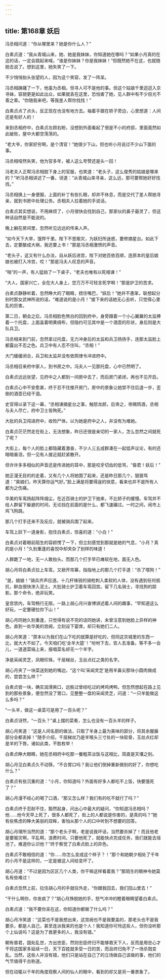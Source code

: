 ```yaml
---
---
---
```

title: 第168章 妖后
---





冯丞相问道：“你从哪里来？她是你什么人？”

白素贞道：“我从青城山来，她、她是我妹妹，你知道她在哪吗？”如果小月真的在这的话，一定会跳起来喊，“谁是你妹妹？你是我妹妹！”但既然她不在这，也就随她去说了。想到这里，她失笑了一下。

不少悄悄抬头张望的人，因为这个笑容，发了一阵呆。

冯丞相踌躇了一下，他虽为丞相，但寻人可不是他的事。但这个姑娘千里迢迢入京寻妹，容貌更是如此出众，如果就丢在这里，恐怕害了她，见人群中有不少目光不善之辈。“你随我来吧，等我差人帮你找找！”

白素贞点了点头，反正现在也没有地方去。袖着手跟在轿子旁边，心里想道：人间还是有好人的！

来到丞相府中，白素贞左顾右盼，没想到外面看起了很是不小的府邸，里面竟然如此破败，屋中大都空荡荡的。

“老大爷，你家好穷啊，是个清官！”她很少下山，但也听小月说过不少山下面的事。

冯丞相哑然失笑，他为官多年，被人这么夸赞还是头一回！

冯老夫人正帮冯丞相脱下身上的官服，也笑道：“老头子，这么俊秀的姑娘是哪来的？”听冯丞相讲述了一番，讶道：“从青城山来寻亲，这么远，那可要帮她好好找找。”

冯丞相换上一身便服，上面的补丁有些扎眼，却并不休息，而是交代了差人帮她寻亲，就到书房中处理公务。丞相夫人拉着她的手说话。

白素贞其实想说，不用麻烦了，小月很快会找到自己，那家伙的鼻子最灵了，但这种话自然是不能说的。

晚上躺在房间里，忽然听见远远的传来人声。

“如今天下大旱，饿殍千里。陛下不思赈灾，为妖妇所迷惑，要修摘星台。如此下去，定要酿成大祸，我还要上书！”那是冯丞相激愤的声音。

“老头子，这又有什么办法，自从妖后进宫，陛下对她百依百顺，连原本的皇后娘娘也被打入冷宫，哎！”那是冯夫人叹息的声音。

“啪”的一声，有人猛拍了一下桌子，“老夫也唯有以死相谏！”

“大人，国家兴亡，全在大人身上，您万万不可轻言死字啊！”那是护卫的苦求。

白素贞静静听着，忽然睁大的了眼睛，捂住嘴巴，“妖后！”她并不愚笨，联想起分别时那女武神所说的话，“难道说的是小月！”接下来的话她无心去听，只觉得心里乱的厉害。

第二日，朝会之后，冯丞相脸色煞白的回到府中，身旁跟着一个小心翼翼的太监捧着一个托盘，上面盖着明黄绸布，但隐约可见其中是一个酒壶的形状，身后则是大队兵卫。

冯丞相来到门前，忽然拿过托盘，无力冲身后的太监和兵卫扬扬手，连那太监脸上都露出不忍之色。兵卫中有人忍不住叫，“丞相！”

大门缓缓闭合，兵卫和太监并没有依照律令冲进府中。

冯丞相召来府中家人，到书房之中。冯夫人一见那托盘，心中已然明了。

白素贞远远张望，见府中之人都到一间房中去了，而后房门紧闭，再也不见开启。

白素贞心中不安愈甚，终于忍不住推开房门，房中的景象让她禁不住后退一步，歪倒的酒壶已经干涸。

史官得以录下这一幕，“丞相谏摘星台之事，触怒龙颜，后谗之，帝赐鸩酒，丞相与夫人尽亡，府中卫士皆殉死。”

大批的兵卫闯进府中，收殓尸体。以为她是府中之人，并没有为难她。

白素贞茫茫然走在街上，无法想象，昨日还很是亲切的一家人，怎么忽然之间就死了呢？

大街上，每个人的脸上都隐藏着激奋，不少人三五成群凑在一起低声议论，有的还暗暗垂泪，但一见有人接近就赶紧散开。

但许许多多相似的声音还是传进她的耳中，那是咬牙切齿的低骂，“昏君！妖后！”

她正漫无目的的走着，又有几个人将她围了起来，还是昨日那几个，狠狠骂道：“臭娘们，昨天算你运气好。”脸上满是将要得逞的快意，看来也并不是所有人都为之伤痛。

华美的车鸾扬起阵阵烟尘，在近百骑士的护卫下驰来，不比轿子的缓慢。车驾并不给人群留下躲避的时间，无论挡在前面的是什么，都飞速碾过。一时之间，闹市上鸡飞狗跳。

那几个打手还来不及反应，就被骑兵围了起来。

车驾上跃下一道身影，抱住白素贞，惊喜的道：“小白！”

白素贞对着眼前陌生的容颜愣了一下，但立刻感觉到那就是她的气息，“小月？真的是小月！”久别重逢的喜悦中却夹杂了别样的味道！

人群跪了一地，无一人敢抬头。而那几个打手早已瘫软在地，面无人色。

胡心月将白素贞拉上车鸾，又掀开帘幕，指指地上的那几个打手道：“杀了喂狗！”

“是，娘娘！”骑兵齐声应道。十几杆锋锐的骑枪刺入柔软的人体，没有遇到任何抵抗，鲜血很快渗入泥土。大批骑士护卫着车鸾回宫。留下几名骑士，寻找狗的踪影。那个命令，绝非玩笑。

皇宫禁内，车驾畅行无阻，一路上胡心月兴奋博讲述着人间的趣事，“早知道这么好玩，一定要硬拉你下山！”

胡心月同她久别重逢，只觉得有说不完的话同她讲，未曾注意到她脸上异样的神色。直到一处华美的宫阙，立刻设下宴席，却只有她们二人。

胡心月笑道：“原本以为我们在山下吃的就算是好吃的，但同这京城里的东西一比，就大大不如了。今天咱们吃‘全羊大筵’！”吩咐下去，宫人去准备。等不多一会儿，一道道菜端上来，报唱菜名却无一个羊字。

净是采闻灵芝，凤眼珍珠，千层梯丝，玉丝点红之类的名字。

胡心月夹了一块菜送到她的嘴边，“这个叫‘采闻灵芝’是用羊鼻尖那块小圆肉做成的，尝尝怎么样？”

白素贞尝一块，确实润滑爽口，远胜过曾经吃过的烤鸡烤鸭，但忽然想起在路上见到的那些景象，便忽然没了胃口，见整整一盘的采闻灵芝，问道：“一只羊能做这么多吗？”

“一头羊，做这一桌菜可是用了一百头呢？”

白素贞讶然，“一百头？”桌上摆的菜肴，怎么也没有一百头羊的样子。

胡心月笑道：“这是人间名厨的做法，只取了羊身上最为美味的部分，将其余腥臊部分全都丢掉！”随手介绍，千层梯丝乃是羊喉头三寸处的一块软骨，玉丝点红却是羊的下唇，诸如此类，不胜枚举！

白素贞睁大眼睛，她在丞相府中吃那一餐粗茶淡饭与这相比，简直是天壤之别。

胡心月见白素贞久不动筷，“不合胃口吗？我让他们倒掉重新做别的好了，你想吃什么？”

白素贞有些沉重的道：“小月，你知道吗？外面有好多人都吃不上饭，快要饿死了？”

胡心月漫不经心的喝了口酒，“那又怎么样？我们有的吃不就行了吗？”

白素贞终于忍耐不住，豁然起身，问出心中最大的疑问，“你知道冯丞相吗？他……他今天早上死了，很多人都死了，街上的人都说是你害的，是真的吗？”她有些焦虑的睁大美丽的双眸，害怕从那个人的口中听到不想要的回答。

胡心月理所当然的道：“那个老头子啊，老是说我坏话，当然要杀掉了！而且他老是要赈灾啊，平乱啊，浪费时间，只要他死了，就能快点完成任务，我们就能去瑶池了。难道你认识他？”终于察觉了白素贞脸上的异色。

白素贞不敢相信的道：“你……你怎么变成这个样子？！”那个和她朝夕相处了千年的小月不是这样的，一定是被这人间给变坏了。

胡心月道：“不过是因为区区几个人类，你干嘛这样看着我？”那陌生的眼神令她莫名有些难过！

白素贞忽然上前，拉住胡心月的手就往外走，“你跟我回去，我们回山里去！”

“干什么啊你，你发疯了？”胡心月挣脱她的手，怒气冲冲的瞪着眼睛望着白素贞。

白素贞道：“我不要你呆在这，你知道你都做了什么吗？”

胡心月冷笑道：“这菜也不是我想出来，这宫阙也不是我要盖的，那老头也不是我要杀，都是人自己，甚至连派我来的也是个人！我知道你可怜这些人，但你没听那个上仙说吗？这是为了救更多的人，我没有错。”

朝有昏君，国处乱世，方出忠臣，然则忠臣终归不能够救天下人，反而是用忠心才干将这国家多延续一日，天下百姓就多受一日的苦，而且终归免不了一场杀戮变乱。当然，这些人并没有错，他们只是站在自己了的立场做自己该做的事，他们的气节值得千古称道。

但在动辄以千年的角度观察人间的仙人的眼中，看到的却又是另一番景象了。